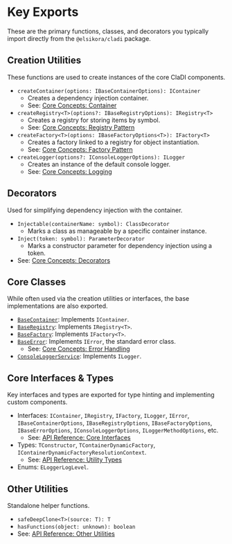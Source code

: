 # Key Exports

These are the primary functions, classes, and decorators you typically import directly from the `@elsikora/cladi` package.

## Creation Utilities

These functions are used to create instances of the core ClaDI components.

-   `createContainer(options: IBaseContainerOptions): IContainer`
    -   Creates a dependency injection container.
    -   See: [Core Concepts: Container](../core-concepts/dependency-injection/container)
-   `createRegistry<T>(options?: IBaseRegistryOptions): IRegistry<T>`
    -   Creates a registry for storing items by symbol.
    -   See: [Core Concepts: Registry Pattern](../core-concepts/registry-pattern)
-   `createFactory<T>(options: IBaseFactoryOptions<T>): IFactory<T>`
    -   Creates a factory linked to a registry for object instantiation.
    -   See: [Core Concepts: Factory Pattern](../core-concepts/factory-pattern)
-   `createLogger(options?: IConsoleLoggerOptions): ILogger`
    -   Creates an instance of the default console logger.
    -   See: [Core Concepts: Logging](../core-concepts/logging)

## Decorators

Used for simplifying dependency injection with the container.

-   `Injectable(containerName: symbol): ClassDecorator`
    -   Marks a class as manageable by a specific container instance.
-   `Inject(token: symbol): ParameterDecorator`
    -   Marks a constructor parameter for dependency injection using a token.
-   See: [Core Concepts: Decorators](../core-concepts/dependency-injection/decorators)

## Core Classes

While often used via the creation utilities or interfaces, the base implementations are also exported.

-   [`BaseContainer`](../core-concepts/dependency-injection/container): Implements `IContainer`.
-   [`BaseRegistry`](../core-concepts/registry-pattern): Implements `IRegistry<T>`.
-   [`BaseFactory`](../core-concepts/factory-pattern): Implements `IFactory<T>`.
-   [`BaseError`](../core-concepts/error-handling): Implements `IError`, the standard error class.
    -   See: [Core Concepts: Error Handling](../core-concepts/error-handling)
-   [`ConsoleLoggerService`](../core-concepts/logging): Implements `ILogger`.

## Core Interfaces & Types

Key interfaces and types are exported for type hinting and implementing custom components.

-   Interfaces: `IContainer`, `IRegistry`, `IFactory`, `ILogger`, `IError`, `IBaseContainerOptions`, `IBaseRegistryOptions`, `IBaseFactoryOptions`, `IBaseErrorOptions`, `IConsoleLoggerOptions`, `ILoggerMethodOptions`, etc.
    -   See: [API Reference: Core Interfaces](./core-interfaces)
-   Types: `TConstructor`, `TContainerDynamicFactory`, `IContainerDynamicFactoryResolutionContext`.
    -   See: [API Reference: Utility Types](./utility-types)
-   Enums: `ELoggerLogLevel`.

## Other Utilities

Standalone helper functions.

-   `safeDeepClone<T>(source: T): T`
-   `hasFunctions(object: unknown): boolean`
-   See: [API Reference: Other Utilities](./other-utilities) 